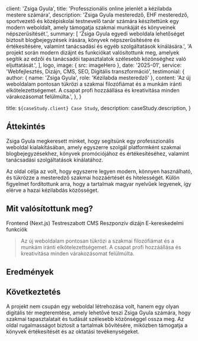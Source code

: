 
  client: 'Zsiga Gyula',
  title: 'Professzionális online jelenlét a kézilabda mestere számára',
  description:
    'Zsiga Gyula mesteredző, EHF mesteredző, sportvezető és középiskolai testnevelő tanár számára készítettünk egy modern weboldalt, amely támogatja szakmai munkáját és könyveinek népszerűsítését.',
  summary: [
    'Zsiga Gyula egyedi weboldala lehetőséget biztosít blogbejegyzések írására, könyvek népszerűsítésére és értékesítésére, valamint tanácsadási és egyéb szolgáltatások kínálására.',
    'A projekt során modern dizájnt és funkciókat valósítottunk meg, amelyek segítik az edzői és tanácsadói tapasztalatok szélesebb közönséghez való eljuttatását.',
  ],
  logo,
  image: { src: imageHero },
  date: '2025-01',
  service: 'Webfejlesztés, Dizájn, CMS, SEO, Digitális transzformáció',
  testimonial: {
    author: { name: 'Zsiga Gyula', role: 'Kézilabda mesteredző' },
    content:
      'Az új weboldalam pontosan tükrözi a szakmai filozófiámat és a munkám iránti elkötelezettségemet. A csapat profi hozzáállása és kreativitása minden várakozásomat felülmúlta.',
  },
}

  title: `${caseStudy.client} Case Study`,
  description: caseStudy.description,
}

## Áttekintés

Zsiga Gyula megkeresett minket, hogy segítsünk egy professzionális weboldal kialakításában, amely egyszerre szolgál platformként szakmai blogbejegyzésekhez, könyvek promóciójához és értékesítéséhez, valamint tanácsadási szolgáltatások kínálatához.

Az oldal célja az volt, hogy egyszerre legyen modern, könnyen használható, és tükrözze a mesteredző szakmai hozzáértését és hitelességét. Külön figyelmet fordítottunk arra, hogy a tartalmak magyar nyelvűek legyenek, így elérve a hazai kézilabdás közösséget.

## Mit valósítottunk meg?

<TagList>
  <TagListItem>Frontend (Next.js)</TagListItem>
  <TagListItem>Testreszabott CMS</TagListItem>
  <TagListItem>Reszponzív dizájn</TagListItem>
  <TagListItem>E-kereskedelmi funkciók</TagListItem>
</TagList>

<Blockquote
  author={{ name: 'Zsiga Gyula', role: 'Kézilabda mesteredző' }}
  image={{ src: imageGyulaPortrait }}
>
  Az új weboldalam pontosan tükrözi a szakmai filozófiámat és a munkám iránti
  elkötelezettségemet. A csapat profi hozzáállása és kreativitása minden
  várakozásomat felülmúlta.
</Blockquote>

## Eredmények

<StatList>
  <StatListItem value="50%" label="Nagyobb látogatottság" />
  <StatListItem value="3x" label="Gyorsabb oldalbetöltés" />
  <StatListItem value="100%" label="Felhasználói elégedettség" />
  <StatListItem value="10+" label="Kategóriák a bloghoz" />
</StatList>

## Következtetés

A projekt nem csupán egy weboldal létrehozása volt, hanem egy olyan digitális tér megteremtése, amely lehetővé teszi Zsiga Gyula számára, hogy szakmai tapasztalatait és tudását szélesebb közönséggel ossza meg. Az oldal rugalmasságot biztosít a tartalmak bővítésére, miközben támogatja a könyvek értékesítését és az oktatási tevékenységeket.
